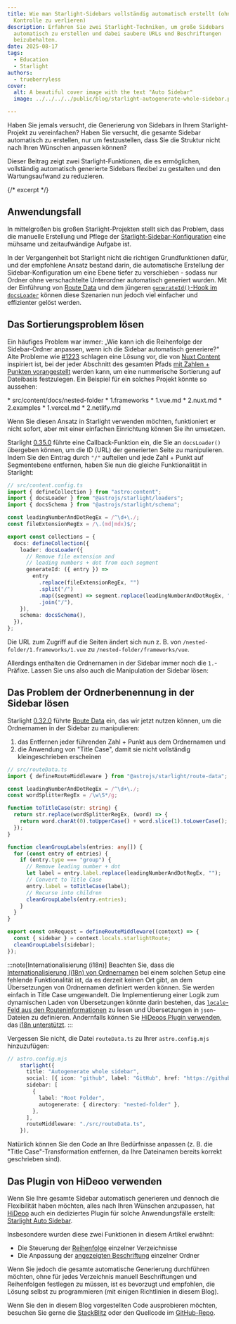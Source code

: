 ```yaml
---
title: Wie man Starlight-Sidebars vollständig automatisch erstellt (ohne die
  Kontrolle zu verlieren)
description: Erfahren Sie zwei Starlight-Techniken, um große Sidebars
  automatisch zu erstellen und dabei saubere URLs und Beschriftungen
  beizubehalten.
date: 2025-08-17
tags:
  - Education
  - Starlight
authors:
  - trueberryless
cover:
  alt: A beautiful cover image with the text "Auto Sidebar"
  image: ../../../../public/blog/starlight-autogenerate-whole-sidebar.png

---
```



Haben Sie jemals versucht, die Generierung von Sidebars in Ihrem Starlight-Projekt zu vereinfachen? Haben Sie versucht, die gesamte Sidebar automatisch zu erstellen, nur um festzustellen, dass Sie die Struktur nicht nach Ihren Wünschen anpassen können?

Dieser Beitrag zeigt zwei Starlight-Funktionen, die es ermöglichen, vollständig automatisch generierte Sidebars flexibel zu gestalten und den Wartungsaufwand zu reduzieren.

{/* excerpt */}

## Anwendungsfall

In mittelgroßen bis großen Starlight-Projekten stellt sich das Problem, dass die manuelle Erstellung und Pflege der [Starlight-Sidebar-Konfiguration](https://starlight.astro.build/reference/configuration/#sidebar) eine mühsame und zeitaufwändige Aufgabe ist.

In der Vergangenheit bot Starlight nicht die richtigen Grundfunktionen dafür, und der empfohlene Ansatz bestand darin, die automatische Erstellung der Sidebar-Konfiguration um eine Ebene tiefer zu verschieben - sodass nur Ordner ohne verschachtelte Unterordner automatisch generiert wurden. Mit der Einführung von [Route Data](https://starlight.astro.build/guides/route-data/) und dem jüngeren [`generateId()`-Hook im `docsLoader`](https://starlight.astro.build/reference/configuration/#generateid) können diese Szenarien nun jedoch viel einfacher und effizienter gelöst werden.

## Das Sortierungsproblem lösen

Ein häufiges Problem war immer: „Wie kann ich die Reihenfolge der Sidebar-Ordner anpassen, wenn ich die Sidebar automatisch generiere?“ Alte Probleme wie [#1223](https://github.com/withastro/starlight/issues/1223) schlagen eine Lösung vor, die von [Nuxt Content](https://content.nuxt.com) inspiriert ist, bei der jeder Abschnitt des gesamten Pfads [mit Zahlen + Punkten vorangestellt](https://v2.content.nuxt.com/usage/content-directory#ordering) werden kann, um eine nummerische Sortierung auf Dateibasis festzulegen. Ein Beispiel für ein solches Projekt könnte so aussehen:

<FileTree>
  * src/content/docs/nested-folder
    * 1.frameworks
      * 1.vue.md
      * 2.nuxt.md
    * 2.examples
      * 1.vercel.md
      * 2.netlify.md
</FileTree>

Wenn Sie diesen Ansatz in Starlight verwenden möchten, funktioniert er nicht sofort, aber mit einer einfachen Einrichtung können Sie ihn umsetzen.

Starlight [0.35.0](https://github.com/withastro/starlight/releases/tag/%40astrojs%2Fstarlight%400.35.0) führte eine Callback-Funktion ein, die Sie an `docsLoader()` übergeben können, um die ID (URL) der generierten Seite zu manipulieren. Indem Sie den Eintrag durch `"/"` aufteilen und jede Zahl + Punkt auf Segmentebene entfernen, haben Sie nun die gleiche Funktionalität in Starlight:

```ts {6-7,12-19}
// src/content.config.ts
import { defineCollection } from "astro:content";
import { docsLoader } from "@astrojs/starlight/loaders";
import { docsSchema } from "@astrojs/starlight/schema";

const leadingNumberAndDotRegEx = /^\d+\./;
const fileExtensionRegEx = /\.(md|mdx)$/;

export const collections = {
  docs: defineCollection({
    loader: docsLoader({
      // Remove file extension and
      // leading numbers + dot from each segment
      generateId: ({ entry }) =>
        entry
          .replace(fileExtensionRegEx, "")
          .split("/")
          .map((segment) => segment.replace(leadingNumberAndDotRegEx, ""))
          .join("/"),
    }),
    schema: docsSchema(),
  }),
};

```

Die URL zum Zugriff auf die Seiten ändert sich nun z. B. von `/nested-folder/1.frameworks/1.vue` zu `/nested-folder/frameworks/vue`.

Allerdings enthalten die Ordnernamen in der Sidebar immer noch die `1.`-Präfixe. Lassen Sie uns also auch die Manipulation der Sidebar lösen:

## Das Problem der Ordnerbenennung in der Sidebar lösen

Starlight [0.32.0](https://github.com/withastro/starlight/releases/tag/%40astrojs%2Fstarlight%400.32.0) führte [Route Data](https://starlight.astro.build/guides/route-data/) ein, das wir jetzt nutzen können, um die Ordnernamen in der Sidebar zu manipulieren:

1. das Entfernen jeder führenden Zahl + Punkt aus dem Ordnernamen und
2. die Anwendung von "Title Case", damit sie nicht vollständig kleingeschrieben erscheinen

```ts
// src/routeData.ts
import { defineRouteMiddleware } from "@astrojs/starlight/route-data";

const leadingNumberAndDotRegEx = /^\d+\./;
const wordSplitterRegEx = /\w\S*/g;

function toTitleCase(str: string) {
  return str.replace(wordSplitterRegEx, (word) => {
    return word.charAt(0).toUpperCase() + word.slice(1).toLowerCase();
  });
}

function cleanGroupLabels(entries: any[]) {
  for (const entry of entries) {
    if (entry.type === "group") {
      // Remove leading number + dot
      let label = entry.label.replace(leadingNumberAndDotRegEx, "");
      // Convert to Title Case
      entry.label = toTitleCase(label);
      // Recurse into children
      cleanGroupLabels(entry.entries);
    }
  }
}

export const onRequest = defineRouteMiddleware((context) => {
  const { sidebar } = context.locals.starlightRoute;
  cleanGroupLabels(sidebar);
});
```

:::note[Internationalisierung (i18n)]
Beachten Sie, dass die [Internationalisierung (i18n) von Ordnernamen](https://starlight.astro.build/guides/sidebar/#internationalization) bei einem solchen Setup eine fehlende Funktionalität ist, da es derzeit keinen Ort gibt, an dem Übersetzungen von Ordnernamen definiert werden können. Sie werden einfach in Title Case umgewandelt. Die Implementierung einer Logik zum dynamischen Laden von Übersetzungen könnte darin bestehen, das [`locale`-Feld aus den Routeninformationen](https://starlight.astro.build/reference/route-data/#locale) zu lesen und Übersetzungen in `json`-Dateien zu definieren. Andernfalls können Sie [HiDeoos Plugin verwenden](#using-hideoos-plugin), das [i18n unterstützt](https://starlight-auto-sidebar.netlify.app/guides/i18n/).
:::

Vergessen Sie nicht, die Datei `routeData.ts` zu Ihrer `astro.config.mjs` hinzuzufügen:

```ts ins={11}
// astro.config.mjs
    starlight({
      title: "Autogenerate whole sidebar",
      social: [{ icon: "github", label: "GitHub", href: "https://github.com/withastro/starlight" }],
      sidebar: [
        {
          label: "Root Folder",
          autogenerate: { directory: "nested-folder" },
        },
      ],
      routeMiddleware: "./src/routeData.ts",
    }),
```

Natürlich können Sie den Code an Ihre Bedürfnisse anpassen (z. B. die "Title Case"-Transformation entfernen, da Ihre Dateinamen bereits korrekt geschrieben sind).

## Das Plugin von HiDeoo verwenden

Wenn Sie Ihre gesamte Sidebar automatisch generieren und dennoch die Flexibilität haben möchten, alles nach Ihren Wünschen anzupassen, hat [HiDeoo](https://github.com/HiDeoo) auch ein dediziertes Plugin für solche Anwendungsfälle erstellt: [Starlight Auto Sidebar](https://starlight-auto-sidebar.netlify.app).

Insbesondere wurden diese zwei Funktionen in diesem Artikel erwähnt:

* Die Steuerung der [Reihenfolge](https://starlight-auto-sidebar.netlify.app/metadata/#order) einzelner Verzeichnisse
* Die Anpassung der [angezeigten Beschriftung](https://starlight-auto-sidebar.netlify.app/metadata/#label) einzelner Ordner

Wenn Sie jedoch die gesamte automatische Generierung durchführen möchten, ohne für jedes Verzeichnis manuell Beschriftungen und Reihenfolgen festlegen zu müssen, ist es bevorzugt und empfohlen, die Lösung selbst zu programmieren (mit einigen Richtlinien in diesem Blog).

Wenn Sie den in diesem Blog vorgestellten Code ausprobieren möchten, besuchen Sie gerne die [StackBlitz](https://stackblitz.com/github/trueberryless/starlight-autogenerate-whole-sidebar?file=src%2Fcontent.config.ts) oder den Quellcode im [GitHub-Repo](https://github.com/trueberryless/starlight-autogenerate-whole-sidebar).
